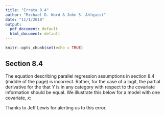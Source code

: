 ```yaml
---
title: "Errata 8.4"
author: "Michael D. Ward & John S. Ahlquist"
date: "11/1/2018"
output:
  pdf_document: default
  html_document: default
---
```


```r
knitr::opts_chunk$set(echo = TRUE)
```

## Section 8.4

The equation describing parallel regression assumptions in section 8.4 (middle of the page) is incorrect. Rather, for the case of a logit, the partial derivative for the \textbf{log odds} that $Y$ is in any category with respect to the covariate information should be equal. We illustrate this below for a model with one covariate, $x$:
\begin{eqnarray*}
\frac{\partial}{\partial x} 
	\log
	\left(
	\frac
	{\textrm{Pr}(y \leq m | x)}
	{\textrm{Pr}(y > m | x) }
  \right) 
&=&\\ 
\frac{\partial}{\partial x} 
	\log
	\left(
	\frac
	{\textrm{Pr}(y \leq m - 1 | x)}
	{\textrm{Pr}(y > m - 1 | x) }
  \right)  
&=&\\ 
\frac{\partial}{\partial x} 
	\log
	\left(
	\frac
	{\textrm{Pr}(y \leq m - 2 | x)}
	{\textrm{Pr}(y > m - 2 | x) }
  \right) 
&=& 
\beta  
\end{eqnarray*}     

Thanks to Jeff Lewis for alerting us to this error.
